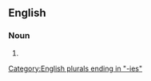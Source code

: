 ==English==

===Noun===
{{head|en|noun form}}

# {{plural of|telicity|lang=en}}

[[Category:English plurals ending in "-ies"]]